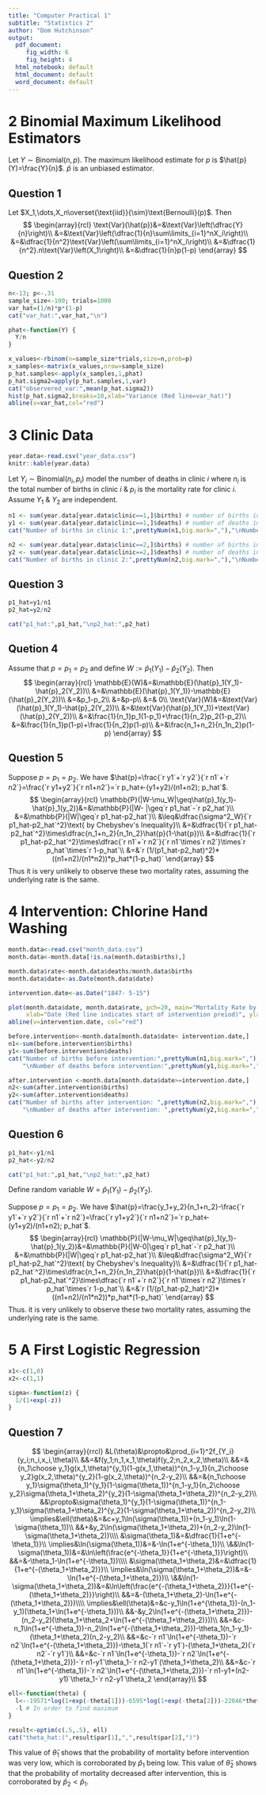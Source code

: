 ```yaml
---
title: "Computer Practical 1"
subtitle: "Statistics 2"
author: "Dom Hutchinson"
output:
  pdf_document: 
     fig_width: 6
     fig_height: 4
  html_notebook: default
  html_document: default
  word_document: default
---
```


# 2 Binomial Maximum Likelihood Estimators

Let $Y\sim\text{Binomial}(n,p)$.
The maximum likelihood estimate for $p$ is $\hat{p}(Y)=\frac{Y}{n}$. $\hat{p}$ is an unbiased estimator.

## Question 1
Let $X_1,\dots,X_n\overset{\text{iid}}{\sim}\text{Bernoulli}(p)$. Then
$$
\begin{array}{rcl}
\text{Var}(\hat{p})&=&\text{Var}\left(\dfrac{Y}{n}\right)\\
&=&\text{Var}\left(\dfrac{1}{n}\sum\limits_{i=1}^nX_i\right)\\
&=&\dfrac{1}{n^2}\text{Var}\left(\sum\limits_{i=1}^nX_i\right)\\
&=&\dfrac{1}{n^2}.n\text{Var}\left(X_1\right)\\
&=&\dfrac{1}{n}p(1-p)
\end{array}
$$

## Question 2

```r
n<-13; p<-.31
sample_size<-100; trials=1000
var_hat=(1/n)*p*(1-p)
cat("var_hat:",var_hat,"\n")

phat<-function(Y) {
  Y/n
}

x_values<-rbinom(n=sample_size*trials,size=n,prob=p)
x_samples<-matrix(x_values,nrow=sample_size)
p_hat.samples<-apply(x_samples,1,phat)
p_hat.sigma2=apply(p_hat.samples,1,var)
cat("observered_var:",mean(p_hat.sigma2))
hist(p_hat.sigma2,breaks=10,xlab="Variance (Red line=var_hat)")
abline(v=var_hat,col="red")

```

# 3 Clinic Data

```r
year.data<-read.csv("year_data.csv")
knitr::kable(year.data)
```

Let $Y_i\sim\text{Binomial}(n_i,p_i)$ model the number of deaths in clinic $i$ where $n_i$ is the total number of births in clinic $i$ & $p_i$ is the mortality rate for clinic $i$. Assume $Y_1$ & $Y_2$ are independent.

```r
n1 <- sum(year.data[year.data$clinic==1,]$births) # number of births in clinic 1
y1 <- sum(year.data[year.data$clinic==1,]$deaths) # number of deaths in clinic 1
cat("Number of births in clinic 1:",prettyNum(n1,big.mark=","),"\nNumber of deaths in clinic 1:",prettyNum(y1,big.mark=","),"\n\n")

n2 <- sum(year.data[year.data$clinic==2,]$births) # number of births in clinic 2
y2 <- sum(year.data[year.data$clinic==2,]$deaths) # number of deaths in clinic 2
cat("Number of births in clinic 2:",prettyNum(n2,big.mark=","),"\nNumber of deaths in clinic 2:",prettyNum(y2,big.mark=","),"\n")
```

## Question 3

```r
p1_hat=y1/n1
p2_hat=y2/n2

cat("p1_hat:",p1_hat,"\np2_hat:",p2_hat)
```

## Quetion 4
Assume that $p=p_1=p_2$ and define $W:=\hat{p}_1(Y_1)-\hat{p}_2(Y_2)$. Then
$$
\begin{array}{rcl}
\mathbb{E}(W)&=&\mathbb{E}(\hat{p}_1(Y_1)-\hat{p}_2(Y_2))\\
&=&\mathbb{E}(\hat{p}_1(Y_1))-\mathbb{E}(\hat{p}_2(Y_2))\\
&=&p_1-p_2\\
&=&p-p\\
&=& 0\\
\text{Var}(W)&=&\text{Var}(\hat{p}_1(Y_1)-\hat{p}_2(Y_2))\\
&=&\text{Var}(\hat{p}_1(Y_1))+\text{Var}(\hat{p}_2(Y_2))\\
&=&\frac{1}{n_1}p_1(1-p_1)+\frac{1}{n_2}p_2(1-p_2)\\
&=&\frac{1}{n_1}p(1-p)+\frac{1}{n_2}p(1-p)\\
&=&\frac{n_1+n_2}{n_1n_2}p(1-p)
\end{array}
$$

## Question 5
Suppose $p=p_1=p_2$. We have $\hat{p}=\frac{`r y1`+`r y2`}{`r n1`+`r n2`}=\frac{`r y1+y2`}{`r n1+n2`}=`r p_hat<-(y1+y2)/(n1+n2); p_hat`$.
$$
\begin{array}{rcl}
\mathbb{P}(|W-\mu_W|\geq\hat{p}_1(y_1)-\hat{p}_1(y_2))&=&\mathbb{P}(|W- |\geq`r p1_hat`-`r p2_hat`)\\
&=&\mathbb{P}(|W|\geq`r p1_hat-p2_hat`)\\
&\leq&\dfrac{\sigma^2_W}{`r p1_hat-p2_hat`^2}\text{ by Chebyshev's Inequality}\\
&=&\dfrac{1}{`r p1_hat-p2_hat`^2}\times\dfrac{n_1+n_2}{n_1n_2}\hat{p}(1-\hat{p})\\
&=&\dfrac{1}{`r p1_hat-p2_hat`^2}\times\dfrac{`r n1`+`r n2`}{`r n1`\times`r n2`}\times`r p_hat`\times`r 1-p_hat`\\
&=&`r (1/(p1_hat-p2_hat)^2)*((n1+n2)/(n1*n2))*p_hat*(1-p_hat)`
\end{array}
$$
Thus it is very unlikely to observe these two mortality rates, assuming the underlying rate is the same.

# 4 Intervention: Chlorine Hand Washing

```r
month.data<-read.csv("month_data.csv")
month.data<-month.data[!is.na(month.data$births),]

month.data$rate<-month.data$deaths/month.data$births
month.data$date<-as.Date(month.data$date)

intervention.date<-as.Date("1847- 5-15")

plot(month.data$date, month.data$rate, pch=20, main="Mortality Rate by Month",
     xlab="Date (Red line indicates start of intervention preiod)", ylab="Rate")
abline(v=intervention.date, col="red")
```

```r
before.intervention<-month.data[month.data$date< intervention.date,]
n1<-sum(before.intervention$births)
y1<-sum(before.intervention$deaths)
cat("Number of births before intervention:",prettyNum(n1,big.mark=","),
    "\nNumber of deaths before intervention:",prettyNum(y1,big.mark=","),"\n\n")

after.intervention <-month.data[month.data$date>=intervention.date,]
n2<-sum(after.intervention$births)
y2<-sum(after.intervention$deaths)
cat("Number of births after intervention: ",prettyNum(n2,big.mark=","),
    "\nNumber of deaths after intervention: ",prettyNum(y2,big.mark=","))
```

## Question 6
```r
p1_hat<-y1/n1
p2_hat<-y2/n2

cat("p1_hat:",p1_hat,"\np2_hat:",p2_hat)
```
Define random variable $W=\hat{p}_1(Y_1)-\hat{p}_2(Y_2)$.

Suppose $p=p_1=p_2$. We have $\hat{p}=\frac{y_1+y_2}{n_1+n_2}-\frac{`r y1`+`r y2`}{`r n1`+`r n2`}=\frac{`r y1+y2`}{`r n1+n2`}=`r p_hat<-(y1+y2)/(n1+n2); p_hat`$.
$$
\begin{array}{rcl}
\mathbb{P}(|W-\mu_W|\geq\hat{p}_1(y_1)-\hat{p}_1(y_2))&=&\mathbb{P}(|W-0|\geq`r p1_hat`-`r p2_hat`)\\
&=&\mathbb{P}(|W|\geq`r p1_hat-p2_hat`)\\
&\leq&\dfrac{\sigma^2_W}{`r p1_hat-p2_hat`^2}\text{ by Chebyshev's Inequality}\\
&=&\dfrac{1}{`r p1_hat-p2_hat`^2}\times\dfrac{n_1+n_2}{n_1n_2}\hat{p}(1-\hat{p})\\
&=&\dfrac{1}{`r p1_hat-p2_hat`^2}\times\dfrac{`r n1`+`r n2`}{`r n1`\times`r n2`}\times`r p_hat`\times`r 1-p_hat`\\
&=&`r (1/(p1_hat-p2_hat)^2)*((n1+n2)/(n1*n2))*p_hat*(1-p_hat)`
\end{array}
$$
Thus. it is very unlikely to observe these two mortality rates, assuming the underlying rate is the same.

# 5 A First Logistic Regression

```r
x1<-c(1,0)
x2<-c(1,1)

sigma<-function(z) {
  1/(1+exp(-z))
}
```

## Question 7
$$
\begin{array}{rrcl}
&L(\theta)&\propto&\prod_{i=1}^2f_{Y_i}(y_i;n_i,x_i,\theta)\\
&&=&f(y_1;n_1,x_1,\theta)f(y_2;n_2,x_2,\theta)\\
&&=&{n_1\choose y_1}g(x_1,\theta)^{y_1}(1-g(x_1,\theta))^{n_1-y_1}{n_2\choose y_2}g(x_2,\theta)^{y_2}(1-g(x_2,\theta))^{n_2-y_2}\\
&&=&{n_1\choose y_1}\sigma(\theta_1)^{y_1}(1-\sigma(\theta_1))^{n_1-y_1}{n_2\choose y_2}\sigma(\theta_1+\theta_2)^{y_2}(1-\sigma(\theta_1+\theta_2))^{n_2-y_2}\\
&&\propto&\sigma(\theta_1)^{y_1}(1-\sigma(\theta_1))^{n_1-y_1}\sigma(\theta_1+\theta_2)^{y_2}(1-\sigma(\theta_1+\theta_2))^{n_2-y_2}\\
\implies&\ell(\theta)&=&c+y_1\ln(\sigma(\theta_1))+(n_1-y_1)\ln(1-\sigma(\theta_1))\\
&&+&y_2\ln(\sigma(\theta_1+\theta_2))+(n_2-y_2)\ln(1-\sigma(\theta_1+\theta_2))\\\\
&\sigma(\theta_1)&=&\dfrac{1}{1+e^{-\theta_1}}\\
\implies&\ln(\sigma(\theta_1))&=&-\ln(1+e^{-\theta_1})\\
\&&\ln(1-\sigma(\theta_1))&=&\ln\left(\frac{e^{-\theta_1}}{1+e^{-\theta_1}}\right)\\
&&=&-\theta_1-\ln(1+e^{-\theta_1})\\\\
&\sigma(\theta_1+\theta_2)&=&\dfrac{1}{1+e^{-(\theta_1+\theta_2)}}\\
\implies&\ln(\sigma(\theta_1+\theta_2))&=&-\ln(1+e^{-(\theta_1+\theta_2)})\\
\&&\ln(1-\sigma(\theta_1+\theta_2))&=&\ln\left(\frac{e^{-(\theta_1+\theta_2)}}{1+e^{-(\theta_1+\theta_2)}}\right)\\
&&=&-(\theta_1+\theta_2)-\ln(1+e^{-(\theta_1+\theta_2)})\\\\
\implies&\ell(\theta)&=&c-y_1\ln(1+e^{\theta_1})-(n_1-y_1)(\theta_1+\ln(1+e^{-\theta_1}))\\
&&-&y_2\ln(1+e^{-(\theta_1+\theta_2)})-(n_2-y_2)(\theta_1+\theta_2+\ln(1+e^{-(\theta_1+\theta_2)}))\\
&&=&c-n_1\ln(1+e^{-\theta_1})-n_2\ln(1+e^{-(\theta_1+\theta_2)})-\theta_1(n_1-y_1)-(\theta_1+\theta_2)(n_2-y_2)\\
&&=&c-`r n1`\ln(1+e^{-\theta_1})-`r n2`\ln(1+e^{-(\theta_1+\theta_2)})-\theta_1(`r n1`-`r y1`)-(\theta_1+\theta_2)(`r n2`-`r y1`)\\
&&=&c-`r n1`\ln(1+e^{-\theta_1})-`r n2`\ln(1+e^{-(\theta_1+\theta_2)})-`r n1-y1`\theta_1-`r n2-y1`(\theta_1+\theta_2)\\
&&=&c-`r n1`\ln(1+e^{-\theta_1})-`r n2`\ln(1+e^{-(\theta_1+\theta_2)})-`r n1-y1+(n2-y1)`\theta_1-`r n2-y1`\theta_2
\end{array}\\
$$
```r
ell<-function(theta) {
  l<--19571*log(1+exp(-theta[1]))-6595*log(1+exp(-theta[2]))-22046*theta[1]-4535*theta[2]
  -l # In order to find maximum
}

result<-optim(c(.5,.5), ell)
cat("theta_hat:(",result$par[1],",",result$par[2],")")
```
This value of $\hat{\theta}_1$ shows that the probability of mortality before intervention was very low, which is corroborated by $\hat{p}_1$ being low. This value of $\hat{\theta}_2$ shows that the probability of mortality decreased after intervention, this is corroborated by $\hat{p}_2<\hat{p}_1$.